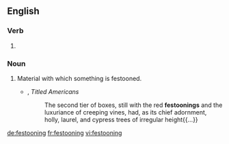 ==English==

===Verb===
{{head|en}}

# {{present participle of|festoon}}

===Noun===
{{en-noun}}

# Material with which something is festooned.
#* {{w|Chauncey Depew}}, ''Titled Americans''
#*: The second tier of boxes, still with the red '''festoonings''' and the luxuriance of creeping vines, had, as its chief adornment, holly, laurel, and cypress trees of irregular height{{...}}

[[de:festooning]]
[[fr:festooning]]
[[vi:festooning]]